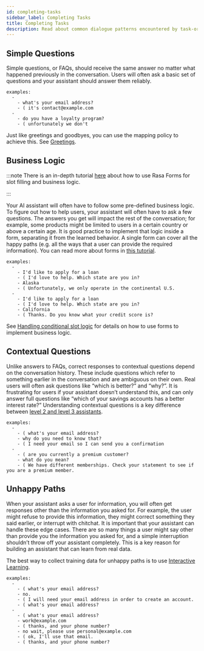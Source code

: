 ```yaml
---
id: completing-tasks
sidebar_label: Completing Tasks
title: Completing Tasks
description: Read about common dialogue patterns encountered by task-oriented bots and how best to handle them using Rasa's open source dialogue management system.
---
```


<a aria-hidden="true" tabIndex="-1" className="anchor enhancedAnchor" id="simple-questions"></a>

## Simple Questions

Simple questions, or FAQs, should receive the same answer
no matter what happened previously in the conversation.
Users will often ask a basic set of questions
and your assistant should answer them reliably.

```
examples:
  -
    - what's your email address?
    - ( it's contact@example.com
  -
    - do you have a loyalty program?
    - ( unfortunately we don't
```
Just like greetings and goodbyes, you can use the mapping policy to achieve this.
See [Greetings](./small-talk#greetings).

## Business Logic

:::note
There is an in-depth tutorial [here](https://blog.rasa.com/building-contextual-assistants-with-rasa-formaction/) about how to use Rasa Forms for slot filling and business logic.

:::

Your AI assistant will often have to follow some pre-defined business logic.
To figure out how to help users, your assistant will often have to ask a few questions.
The answers you get will impact the rest of the conversation; for example, some products might
be limited to users in a certain country or above a certain age. It is good practice to
implement that logic inside a form, separating it from the learned behavior. A single form
can cover all the happy paths (e.g. all the ways that a user can provide the required information).
You can read more about forms in [this tutorial](https://blog.rasa.com/building-contextual-assistants-with-rasa-formaction/).

```
examples:
  -
    - I'd like to apply for a loan
    - ( I'd love to help. Which state are you in?
    - Alaska
    - ( Unfortunately, we only operate in the continental U.S.
  -
    - I'd like to apply for a loan
    - ( I'd love to help. Which state are you in?
    - California
    - ( Thanks. Do you know what your credit score is?
```
See [Handling conditional slot logic](../core/forms#conditional-logic) for details on how to use forms to implement business logic.

## Contextual Questions

Unlike answers to FAQs, correct responses to contextual questions depend on the conversation history.
These include questions which refer to something earlier in the conversation and are ambiguous
on their own.
Real users will often ask questions like “which is better?” and “why?”.
It is frustrating for users if your assistant doesn’t understand this,
and can only answer full questions like “which of your savings accounts has a better interest rate?”
Understanding contextual questions is a key difference between
[level 2 and level 3 assistants](https://www.oreilly.com/radar/the-next-generation-of-ai-assistants-in-enterprise/).

```
examples:
  -
    - ( what's your email address?
    - why do you need to know that?
    - ( I need your email so I can send you a confirmation
  -
    - ( are you currently a premium customer?
    - what do you mean?
    - ( We have different memberships. Check your statement to see if you are a premium member.
```
<a aria-hidden="true" tabIndex="-1" className="anchor enhancedAnchor" id="unhappy-paths"></a>

## Unhappy Paths

When your assistant asks a user for information, you will often get responses other
than the information you asked for. For example, the user might refuse to provide this information,
they might correct something they said earlier, or interrupt with chitchat.
It is important that your assistant can handle these edge cases. There
are so many things a user might say other than provide you the information you asked for,
and a simple interruption shouldn’t throw off your assistant completely.
This is a key reason for building an assistant that can learn from real data.

The best way to collect training data for unhappy paths is to use
[Interactive Learning](../core/interactive-learning).

```
examples:
  -
    - ( what's your email address?
    - no.
    - ( I will need your email address in order to create an account.
    - ( what's your email address?
  -
    - ( what's your email address?
    - work@example.com
    - ( thanks, and your phone number?
    - no wait, please use personal@example.com
    - ( ok, I'll use that email.
    - ( thanks, and your phone number?
```
